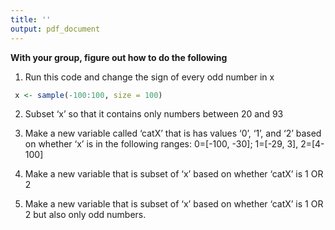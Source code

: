 ```yaml
---
title: ''
output: pdf_document
---
```

  

\begin{center}
{\large    Political Data Science\\
   Activity 4 }
\end{center}

**With your group, figure out how to do the following**


1. Run this code and change the sign of every odd number in x
```r
 x <- sample(-100:100, size = 100)
```

2. Subset 'x' so that it contains only numbers between 20 and 93

3. Make a new variable called 'catX' that is has values '0', '1', and '2' based on whether 'x' is in the following ranges: 0=[-100, -30]; 1=[-29, 3], 2=[4-100]

4. Make a new variable that is subset of 'x' based on whether 'catX' is 1 OR 2

5.  Make a new variable that is subset of 'x' based on whether 'catX' is 1 OR 2 but also only odd numbers.
